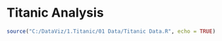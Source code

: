 Titanic Analysis
==================


```r
source("C:/DataViz/1.Titanic/01 Data/Titanic Data.R", echo = TRUE)
```
